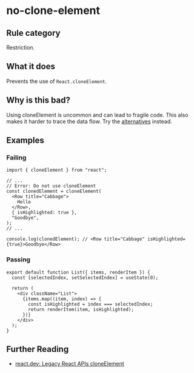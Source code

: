 # no-clone-element

## Rule category

Restriction.

## What it does

Prevents the use of `React.cloneElement`.

## Why is this bad?

Using cloneElement is uncommon and can lead to fragile code. This also makes it harder to trace the data flow. Try the [alternatives](https://react.dev/reference/react/cloneElement#alternatives) instead.

## Examples

### Failing

```tsx {5-10}
import { cloneElement } from "react";

// ...
// Error: Do not use cloneElement
const clonedElement = cloneElement(
  <Row title="Cabbage">
    Hello
  </Row>,
  { isHighlighted: true },
  "Goodbye",
);
// ...

console.log(clonedElement); // <Row title="Cabbage" isHighlighted={true}>Goodbye</Row>
```

### Passing

```tsx
export default function List({ items, renderItem }) {
  const [selectedIndex, setSelectedIndex] = useState(0);

  return (
    <div className="List">
      {items.map((item, index) => {
        const isHighlighted = index === selectedIndex;
        return renderItem(item, isHighlighted);
      })}
    </div>
  );
}
```

## Further Reading

- [react.dev: Legacy React APIs cloneElement](https://react.dev/reference/react/createRef)
